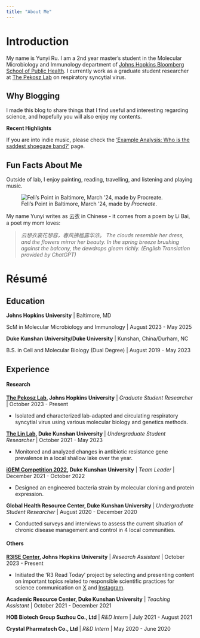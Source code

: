 ```yaml
---
title: "About Me"
---
```

  
</style>

# Introduction

My name is Yunyi Ru. I am a 2nd year master's student in the Molecular Microbiology and Immunology department of [Johns Hopkins Bloomberg School of Public Health](https://publichealth.jhu.edu/). I currently work as a graduate student researcher at [The Pekosz Lab](https://pekoszlab.com/) on respiratory syncytial virus.

## Why Blogging

I made this blog to share things that I find useful and interesting regarding science, and hopefully you will also enjoy my contents.

::: column-margin
**Recent Highlights**

If you are into indie music, please check the ['Example Analysis: Who is the saddest shoegaze band?'](https://yunyi-ru.github.io/quarto-blog/posts/lyric_analysis/) page.
:::

## Fun Facts About Me

Outside of lab, I enjoy painting, reading, travelling, and listening and playing music.

![Fell's Point in Baltimore, March '24, made by *Procreate*.](the_shape_of_water.jpeg)

My name Yunyi writes as 云衣 in Chinese - it comes from a poem by Li Bai, a poet my mom loves:

> *云想衣裳花想容，春风拂槛露华浓。* *The clouds resemble her dress, and the flowers mirror her beauty. In the spring breeze brushing against the balcony, the dewdrops gleam richly. (English Translation provided by ChatGPT)*

# Résumé

## Education

**Johns Hopkins University** \| Baltimore, MD

ScM in Molecular Microbiology and Immunology \| August 2023 - May 2025

**Duke Kunshan University/Duke University** \| Kunshan, China/Durham, NC

B.S. in Cell and Molecular Biology (Dual Degree) \| August 2019 - May 2023

## Experience

#### Research

[**The Pekosz Lab**](https://pekoszlab.com/)**, Johns Hopkins University** \| *Graduate Student Researcher* \| October 2023 - Present

-   Isolated and characterized lab-adapted and circulating respiratory syncytial virus using various molecular biology and genetics methods.

[**The Lin Lab**](https://yajuanlin.github.io/)**, Duke Kunshan University** \| *Undergraduate Student Researcher* \| October 2021 - May 2023

-   Monitored and analyzed changes in antibiotic resistance gene prevalence in a local shallow lake over the year.

[**iGEM Competition 2022**](https://2022.igem.wiki/dku/index.html)**, Duke Kunshan University** \| *Team Leader* \| December 2021 - October 2022

-   Designed an engineered bacteria strain by molecular cloning and protein expression.

**Global Health Resource Center, Duke Kunshan University** \| *Undergraduate Student Researcher* \| August 2020 - December 2020

-   Conducted surveys and interviews to assess the current situation of chronic disease management and control in 4 local communities.

#### Others

[**R3ISE Center**](https://publichealth.jhu.edu/the-r3-center-for-innovation-in-science-education)**, Johns Hopkins University** \| *Research Assistant* \| October 2023 - Present

-   Initiated the 'R3 Read Today' project by selecting and presenting content on important topics related to responsible scientific practices for science communication on [X](https://twitter.com/R3_JHSPH) and [Instagram](https://www.instagram.com/r3_jhsph/).

**Academic Resource Center, Duke Kunshan University** \| *Teaching Assistant* \| October 2021 - December 2021

**HOB Biotech Group Suzhou Co., Ltd** \| *R&D Intern* \| July 2021 - August 2021

**Crystal Pharmatech Co., Ltd** \| *R&D Intern* \| May 2020 - June 2020
